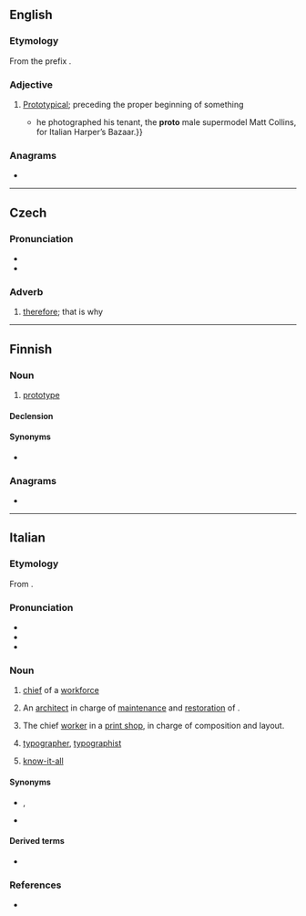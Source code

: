 {{also|Proto|protó|proto-|pro to}}
==English==

===Etymology===
From the prefix {{m|en|proto-}}.

===Adjective===
{{en-adj|-}}

# [[prototype|Prototypical]]; preceding the proper beginning of something
#* {{quote-journal|2007|March 11|Horacio Silva|Muscle Man|New York Times|url=http://www.nytimes.com/2007/03/11/style/tmagazine/11tmuscle.html
|passage={{...|After studying economics at Bard College in New York, Ritts moved back to the West Coast; his break came in 1978 when}} he photographed his tenant, the '''proto''' male supermodel Matt Collins, for Italian Harper’s Bazaar.}}

===Anagrams===
* {{anagrams|en|Porto|Troop|porto-|proot|troop|tropo-}}

----

==Czech==

===Pronunciation===
* {{IPA|/'proto/|lang=cs}}
* {{audio|Cs-proto.ogg|audio|lang=cs}}

===Adverb===
{{head|cs|adverb}}

# [[therefore]]; that is why

----

==Finnish==

===Noun===
{{fi-noun}}

# {{lb|fi|colloquial}} [[prototype]]

====Declension====
{{fi-decl-valo|prot|||o|a}}

====Synonyms====
* {{l|fi|prototyyppi}}

===Anagrams===
* {{anagrams|fi|porot}}

----

==Italian==

===Etymology===
From {{der|it|grc|πρῶτος||first}}.

===Pronunciation===
* {{IPA|/ˈprɔ.to/|[ˈpr̺ɔːt̪o]|lang=it}}
* {{it-stress|pròto}}
* {{hyphenation|pro|to|lang=it}}

===Noun===
{{it-noun|m}}

# {{lb|it|archaic|_|or|_|regional}} [[chief]] of a [[workforce]]
# {{lb|it|architecture|regional|Venice}} An [[architect]] in charge of [[maintenance]] and [[restoration]] of {{w|St Mark's Basilica}}.
# The chief [[worker]] in a [[print shop]], in charge of composition and layout.
# {{lb|it|by extension}} [[typographer]], [[typographist]]
# {{lb|it|archaic}} [[know-it-all]]

====Synonyms====
* {{s|typographer}} {{l|it|stampatore}}, {{l|it|tipografo}}
* {{s|know-it-all}} {{l|it|saccente}}

====Derived terms====
* {{l|it|sproto}}

===References===
* {{R:DIO}}